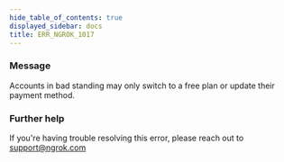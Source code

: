 ```yaml
---
hide_table_of_contents: true
displayed_sidebar: docs
title: ERR_NGROK_1017
---
```


### Message

Accounts in bad standing may only switch to a free plan or update their payment method.

### Further help

If you're having trouble resolving this error, please reach out to [support@ngrok.com](mailto:support@ngrok.com?subject=Help%20with%20ERR_NGROK_1017)
